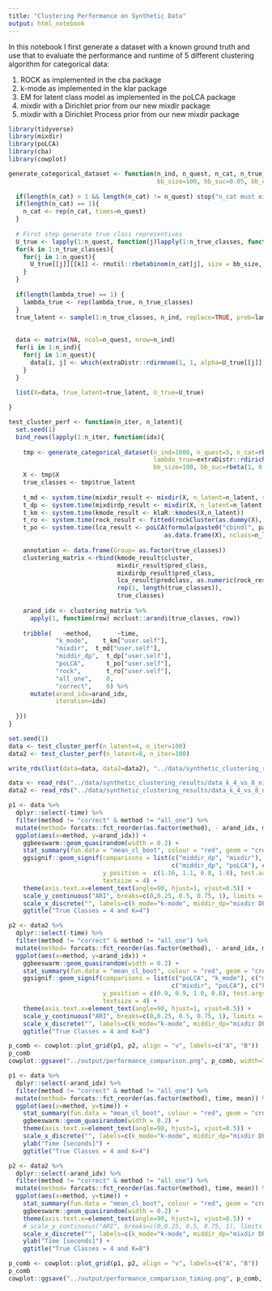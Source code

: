 ```yaml
---
title: "Clustering Performance on Synthetic Data"
output: html_notebook
---
```


In this notebook I first generate a dataset with a known ground truth and use that to evaluate the performance and runtime
of 5 different clustering algorithm for categorical data:

1. ROCK as implemented in the cba package
2. k-mode as implemented in the klar package
3. EM for latent class model as implemented in the poLCA package
4. mixdir with a Dirichlet prior from our new mixdir package
5. mixdir with a Dirichlet Process prior from our new mixdir package


```r
library(tidyverse)
library(mixdir)
library(poLCA)
library(cba)
library(cowplot)
```



```r

generate_categorical_dataset <- function(n_ind, n_quest, n_cat, n_true_classes, lambda_true=1/n_true_classes,
                                         bb_size=100, bb_suc=0.05, bb_overdis=10){
  
  if(length(n_cat) > 1 && length(n_cat) != n_quest) stop("n_cat must either be length or match the n_quest")
  if(length(n_cat) == 1){
    n_cat <- rep(n_cat, times=n_quest)
  }
  
  # First step generate true class representives
  U_true <- lapply(1:n_quest, function(j)lapply(1:n_true_classes, function(k) rep(NA, n_cat[j]) ))
  for(k in 1:n_true_classes){
    for(j in 1:n_quest){
      U_true[[j]][[k]] <- rmutil::rbetabinom(n_cat[j], size = bb_size, m=bb_suc, s=bb_overdis) + 1
    }
  }
  
  if(length(lambda_true) == 1) {
    lambda_true <- rep(lambda_true, n_true_classes)
  }
  true_latent <- sample(1:n_true_classes, n_ind, replace=TRUE, prob=lambda_true) 
  
  
  data <- matrix(NA, ncol=n_quest, nrow=n_ind)
  for(i in 1:n_ind){
    for(j in 1:n_quest){
      data[i, j] <- which(extraDistr::rdirmnom(1, 1, alpha=U_true[[j]][[true_latent[i]]]) == 1)
    }
  }
  
  list(X=data, true_latent=true_latent, U_true=U_true)

}

test_cluster_perf <- function(n_iter, n_latent){
  set.seed(1)
  bind_rows(lapply(1:n_iter, function(idx){
    
    tmp <- generate_categorical_dataset(n_ind=1000, n_quest=5, n_cat=rbinom(1, 30, 0.3), n_true_classes = 4, 
                                        lambda_true=extraDistr::rdirichlet(1, rep(1,4)),
                                        bb_size=100, bb_suc=rbeta(1, 0.5, 10), bb_overdis=max(0.1, rnorm(1, 10, 5)))
    X <- tmp$X
    true_classes <- tmp$true_latent
    
    t_md <- system.time(mixdir_result <- mixdir(X, n_latent=n_latent, select_latent = FALSE, alpha=1, beta = 0.1))
    t_dp <- system.time(mixdirdp_result <- mixdir(X, n_latent=n_latent, select_latent = TRUE, alpha=c(1,1), beta = 0.1))
    t_km <- system.time(kmode_result <- klaR::kmodes(X,n_latent))
    t_ro <- system.time(rock_result <- fitted(rockCluster(as.dummy(X), n=n_latent, theta = 0.5, debug=FALSE)))
    t_po <- system.time(lca_result <- poLCA(formula(paste0("cbind(", paste0(paste0("V", 1:ncol(X)), collapse = ","), ") ~ 1")),
                                           as.data.frame(X), nclass=n_latent, verbose = FALSE))
    
    annotation <- data.frame(Group= as.factor(true_classes))
    clustering_matrix <-rbind(kmode_result$cluster,
                              mixdir_result$pred_class,
                              mixdirdp_result$pred_class,
                              lca_result$predclass, as.numeric(rock_result$cl),
                              rep(1, length(true_classes)),
                              true_classes)
    
    arand_idx <- clustering_matrix %>%
      apply(1, function(row) mcclust::arandi(true_classes, row))
    
    tribble(   ~method,       ~time,
             "k_mode",    t_km["user.self"],
             "mixdir",  t_md["user.self"],
             "middir_dp",  t_dp["user.self"],
             "poLCA",      t_po["user.self"],
             "rock",       t_ro["user.self"],
             "all_one",    0,
             "correct",    0) %>%
      mutate(arand_idx=arand_idx,
             iteration=idx)
    
  }))
}

```

```r
set.seed(1)
data <- test_cluster_perf(n_latent=4, n_iter=100)
data2 <- test_cluster_perf(n_latent=8, n_iter=100)
```


```r
write_rds(list(data=data, data2=data2), "../data/synthetic_clustering_results/data_k_4_vs_8_niter100.RDS")
```

```r
data <- read_rds("../data/synthetic_clustering_results/data_k_4_vs_8_niter100.RDS")$data
data2 <- read_rds("../data/synthetic_clustering_results/data_k_4_vs_8_niter100.RDS")$data2
```



```r


p1 <- data %>%
  dplyr::select(-time) %>%
  filter(method != "correct" & method != "all_one") %>%
  mutate(method= forcats::fct_reorder(as.factor(method), - arand_idx, mean)) %>%
  ggplot(aes(x=method, y=arand_idx)) +
    ggbeeswarm::geom_quasirandom(width = 0.2) +
    stat_summary(fun.data = "mean_cl_boot", colour = "red", geom = "crossbar", size=0.2, width=0.5) +
    ggsignif::geom_signif(comparisons = list(c("middir_dp", "mixdir"), 
                                             c("middir_dp", "poLCA"), c("k_mode", "rock"), c("mixdir", "k_mode")),
                          y_position =  c(1.16, 1.1, 0.8, 1.0), test.args=list(paired=TRUE), map_signif_level = TRUE, 
                          textsize = 4) +
    theme(axis.text.x=element_text(angle=90, hjust=1, vjust=0.5)) +
    scale_y_continuous("ARI", breaks=c(0,0.25, 0.5, 0.75, 1), limits = c(NA, 1.3)) +
    scale_x_discrete("", labels=c(k_mode="k-mode", middir_dp="mixdir DP", mixdir="mixdir", poLCA="poLCA", rock="ROCK")) +
    ggtitle("True Classes = 4 and K=4")

p2 <- data2 %>%
  dplyr::select(-time) %>%
  filter(method != "correct" & method != "all_one") %>%
  mutate(method= forcats::fct_reorder(as.factor(method), - arand_idx, mean)) %>%
  ggplot(aes(x=method, y=arand_idx)) +
    ggbeeswarm::geom_quasirandom(width = 0.2) +
    stat_summary(fun.data = "mean_cl_boot", colour = "red", geom = "crossbar", size=0.2, width=0.5) +
    ggsignif::geom_signif(comparisons = list(c("poLCA", "k_mode"), c("middir_dp", "mixdir"), 
                                             c("mixdir", "poLCA"), c("k_mode", "rock")),
                          y_position = c(0.9, 0.9, 1.0, 0.8), test.args=list(paired=TRUE), map_signif_level = TRUE, 
                          textsize = 4) +
    theme(axis.text.x=element_text(angle=90, hjust=1, vjust=0.5)) +
    scale_y_continuous("ARI", breaks=c(0,0.25, 0.5, 0.75, 1), limits = c(NA, 1.3)) +
    scale_x_discrete("", labels=c(k_mode="k-mode", middir_dp="mixdir DP", mixdir="mixdir", poLCA="poLCA", rock="ROCK")) +
    ggtitle("True Classes = 4 and K=8")

p_comb <- cowplot::plot_grid(p1, p2, align = "v", labels=c("A", "B"))
p_comb
cowplot::ggsave("../output/performance_comparison.png", p_comb, width=7, height=4.5)
```



```r

p1 <- data %>%
  dplyr::select(-arand_idx) %>%
  filter(method != "correct" & method != "all_one") %>%
  mutate(method= forcats::fct_reorder(as.factor(method), time, mean)) %>%
  ggplot(aes(x=method, y=time)) +
    stat_summary(fun.data = "mean_cl_boot", colour = "red", geom = "crossbar", size=0.2, width=0.5) +
    ggbeeswarm::geom_quasirandom(width = 0.2) +
    theme(axis.text.x=element_text(angle=90, hjust=1, vjust=0.5)) +
    scale_x_discrete("", labels=c(k_mode="k-mode", middir_dp="mixdir DP", mixdir="mixdir", poLCA="poLCA", rock="ROCK")) +
    ylab("Time [seconds]") +
    ggtitle("True Classes = 4 and K=4")

p2 <- data2 %>%
  dplyr::select(-arand_idx) %>%
  filter(method != "correct" & method != "all_one") %>%
  mutate(method= forcats::fct_reorder(as.factor(method), time, mean)) %>%
  ggplot(aes(x=method, y=time)) +
    stat_summary(fun.data = "mean_cl_boot", colour = "red", geom = "crossbar", size=0.2, width=0.5) +
    ggbeeswarm::geom_quasirandom(width = 0.2) +
    theme(axis.text.x=element_text(angle=90, hjust=1, vjust=0.5)) +
    # scale_y_continuous("ARI", breaks=c(0,0.25, 0.5, 0.75, 1), limits = c(NA, 1.5)) +
    scale_x_discrete("", labels=c(k_mode="k-mode", middir_dp="mixdir DP", mixdir="mixdir", poLCA="poLCA", rock="ROCK")) +
    ylab("Time [seconds]") +
    ggtitle("True Classes = 4 and K=8")

p_comb <- cowplot::plot_grid(p1, p2, align = "v", labels=c("A", "B"))
p_comb
cowplot::ggsave("../output/performance_comparison_timing.png", p_comb, width=7, height=4.5)
```




